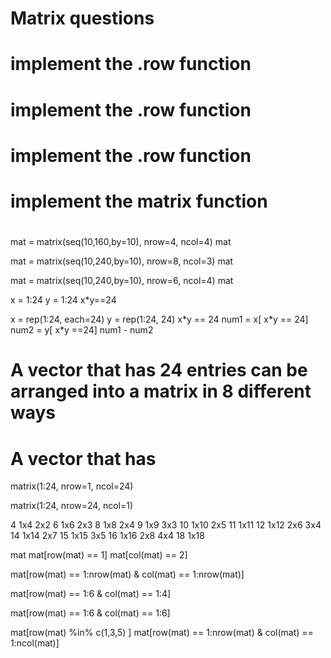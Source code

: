 # Matrix questions

# implement the .row function



# implement the .row function



# implement the .row function


# implement the matrix function





# 
mat = matrix(seq(10,160,by=10), nrow=4, ncol=4)
mat

mat = matrix(seq(10,240,by=10), nrow=8, ncol=3)
mat

mat = matrix(seq(10,240,by=10), nrow=6, ncol=4)
mat

x = 1:24
y = 1:24
x*y==24

x = rep(1:24, each=24)
y = rep(1:24, 24)
x*y == 24
num1 = x[ x*y == 24]
num2 = y[ x*y ==24]
num1 - num2

# A vector that has 24 entries can be arranged into a matrix in 8 different ways

# A vector that has 


matrix(1:24, nrow=1, ncol=24)


matrix(1:24, nrow=24, ncol=1)

4 1x4 2x2
6 1x6 2x3
8 1x8 2x4 
9 1x9 3x3
10 1x10 2x5 
11 1x11
12 1x12 2x6 3x4
14 1x14 2x7
15 1x15 3x5 
16 1x16 2x8 4x4
18 1x18


mat
mat[row(mat) == 1]
mat[col(mat) == 2]

mat[row(mat) == 1:nrow(mat) & col(mat) == 1:nrow(mat)]

mat[row(mat) == 1:6 & col(mat) == 1:4]

mat[row(mat) == 1:6 & col(mat) == 1:6]

mat[row(mat) %in% c(1,3,5) ]
mat[row(mat) == 1:nrow(mat) & col(mat) == 1:ncol(mat)]